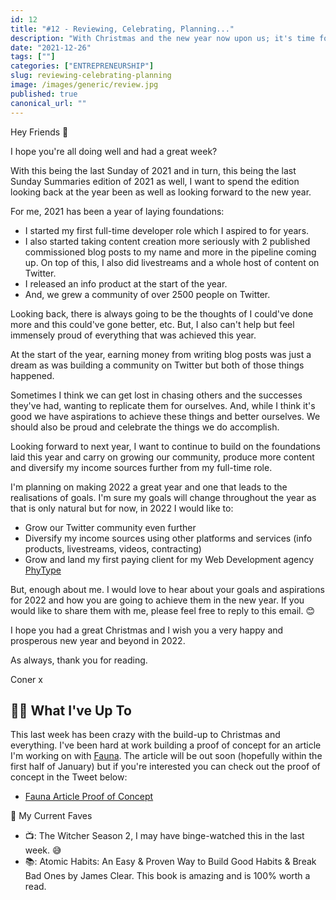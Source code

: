 ```yaml
---
id: 12
title: "#12 - Reviewing, Celebrating, Planning..."
description: "With Christmas and the new year now upon us; it's time for celebrating, reviewing and planning for the future. Here are my plans for 2022."
date: "2021-12-26"
tags: [""]
categories: ["ENTREPRENEURSHIP"]
slug: reviewing-celebrating-planning
image: /images/generic/review.jpg
published: true
canonical_url: ""
---
```


Hey Friends 👋

I hope you're all doing well and had a great week?

With this being the last Sunday of 2021 and in turn, this being the last Sunday Summaries edition of 2021 as well, I want to spend the edition looking back at the year been as well as looking forward to the new year.

For me, 2021 has been a year of laying foundations:

- I started my first full-time developer role which I aspired to for years.
- I also started taking content creation more seriously with 2 published commissioned blog posts to my name and more in the pipeline coming up. On top of this, I also did livestreams and a whole host of content on Twitter.
- I released an info product at the start of the year.
- And, we grew a community of over 2500 people on Twitter.

Looking back, there is always going to be the thoughts of I could've done more and this could've gone better, etc. But, I also can't help but feel immensely proud of everything that was achieved this year.

At the start of the year, earning money from writing blog posts was just a dream as was building a community on Twitter but both of those things happened.

Sometimes I think we can get lost in chasing others and the successes they've had, wanting to replicate them for ourselves. And, while I think it's good we have aspirations to achieve these things and better ourselves. We should also be proud and celebrate the things we do accomplish.

Looking forward to next year, I want to continue to build on the foundations laid this year and carry on growing our community, produce more content and diversify my income sources further from my full-time role.

I'm planning on making 2022 a great year and one that leads to the realisations of goals. I'm sure my goals will change throughout the year as that is only natural but for now, in 2022 I would like to:

- Grow our Twitter community even further
- Diversify my income sources using other platforms and services (info products, livestreams, videos, contracting)
- Grow and land my first paying client for my Web Development agency [PhyType](https://phytype.com/)

But, enough about me. I would love to hear about your goals and aspirations for 2022 and how you are going to achieve them in the new year. If you would like to share them with me, please feel free to reply to this email. 😊

I hope you had a great Christmas and I wish you a very happy and prosperous new year and beyond in 2022.

As always, thank you for reading.

Coner x

## 🏃‍♂️ What I've Up To

This last week has been crazy with the build-up to Christmas and everything. I've been hard at work building a proof of concept for an article I'm working on with [Fauna](https://fauna.com/). The article will be out soon (hopefully within the first half of January) but if you're interested you can check out the proof of concept in the Tweet below:

- [Fauna Article Proof of Concept](https://twitter.com/MrConerMurphy/status/1474371461284564997)

💯 My Current Faves

- 📺: The Witcher Season 2, I may have binge-watched this in the last week. 😅
- 📚: Atomic Habits: An Easy & Proven Way to Build Good Habits & Break Bad Ones by James Clear. This book is amazing and is 100% worth a read.
